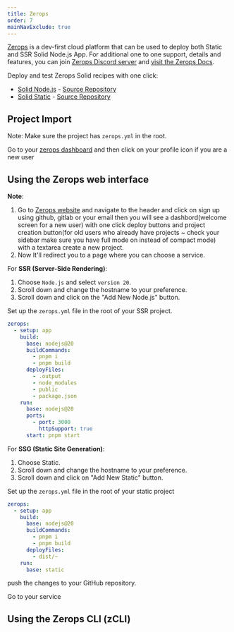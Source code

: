 ```yaml
---
title: Zerops
order: 7
mainNavExclude: true
---
```




[Zerops](https://zerops.io) is a dev-first cloud platform that can be used to deploy both Static and SSR Solid Node.js App. For additional one to one support, details and features, you can join [Zerops Discord server](https://discord.gg/xxzmJSDKPT) and [visit the Zerops Docs](https://docs.zerops.io).

Deploy and test Zerops Solid recipes with one click: 
- [Solid Node.js](https://app.zerops.io/recipe/solidjs-nodejs) - [Source Repository](https://github.com/zeropsio/recipe-solidjs-nodejs)
- [Solid Static](https://app.zerops.io/recipe/solidjs-static) - [Source Repository](https://github.com/zeropsio/recipe-solidjs-static)


## Project Import
Note: Make sure the project has `zerops.yml` in the root.

Go to your [zerops dashboard](https://app.zerops.io/dashboard/projects) and then click on your profile icon if you are a new user


## Using the Zerops web interface
**Note**:
1. Go to [Zerops website](https://zerops.io) and navigate to the header and click on sign up using github, gitlab or your email then you will see a dashbord(welcome screen for a new user) with one click deploy buttons and project creation button(for old users who already have projects ~ check your sidebar make sure you have full mode on instead of compact mode) with a textarea create a new project.
2. Now It'll redirect you to a page where you can choose a service.

For **SSR (Server-Side Rendering)**:

1. Choose `Node.js` and select `version 20`.
2. Scroll down and change the hostname to your preference.
3. Scroll down and click on the "Add New Node.js" button.

Set up the `zerops.yml` file in the root of your SSR project.
```yaml
zerops:
  - setup: app
    build:
      base: nodejs@20
      buildCommands:
        - pnpm i
        - pnpm build
      deployFiles:
        - .output
        - node_modules
        - public
        - package.json
    run:
      base: nodejs@20
      ports:
        - port: 3000
          httpSupport: true
      start: pnpm start
```

For **SSG (Static Site Generation)**:

1. Choose Static.
2. Scroll down and change the hostname to your preference.
3. Scroll down and click on "Add New Static" button.

Set up the `zerops.yml` file in the root of your static project
```yaml
zerops:
  - setup: app
    build:
      base: nodejs@20
      buildCommands:
        - pnpm i
        - pnpm build
      deployFiles:
        - dist/~
    run:
      base: static
```


 push the changes to your GitHub repository.

Go to your service 

## Using the Zerops CLI (zCLI)
